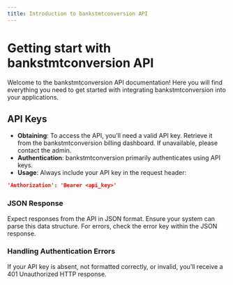 ```yaml
---
title: Introduction to bankstmtconversion API
---
```


# Getting start with bankstmtconversion API

Welcome to the bankstmtconversion API documentation! Here you will find everything you need to get started with integrating bankstmtconversion into your applications.

## API Keys

- **Obtaining**: To access the API, you’ll need a valid API key. Retrieve it from the bankstmtconversion billing dashboard. If unavailable, please contact the admin.
- **Authentication**: bankstmtconversion primarily authenticates using API keys.
- **Usage**: Always include your API key in the request header:

```json
'Authorization': 'Bearer <api_key>'
```

### JSON Response

Expect responses from the API in JSON format. Ensure your system can parse this data structure. For errors, check the error key within the JSON response.

### Handling Authentication Errors

If your API key is absent, not formatted correctly, or invalid, you’ll receive a 401 Unauthorized HTTP response.


